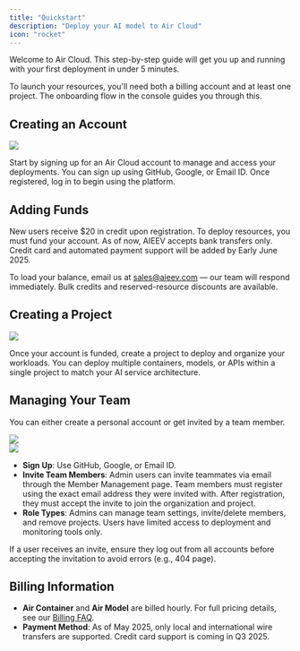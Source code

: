 ```yaml
---
title: "Quickstart"
description: "Deploy your AI model to Air Cloud"
icon: "rocket"
---
```


Welcome to Air Cloud. This step-by-step guide will get you up and running with your first deployment in under 5 minutes.

To launch your resources, you'll need both a billing account and at least one project. The onboarding flow in the console guides you through this.

## Creating an Account

<Frame caption="Sign Up and Login">
  <img
    src="/docs/images/sign-up-and-login.png"
    style={{ borderRadius: "0.5rem" }}
  />
</Frame>

Start by signing up for an Air Cloud account to manage and access your deployments.
You can sign up using GitHub, Google, or Email ID. Once registered, log in to begin
using the platform.

## Adding Funds

New users receive $20 in credit upon registration. To deploy resources, you must fund your account. As of now, AIEEV accepts bank transfers only. Credit card and automated payment support will be added by Early June 2025.

To load your balance, email us at [sales@aieev.com](mailto:sales@aieev.com) — our team will respond immediately. Bulk credits and reserved-resource discounts are available.

## Creating a Project

<Frame caption="Create a Project">
  <img
    src="/docs/images/create-a-project.png"
    style={{ borderRadius: "0.5rem" }}
  />
</Frame>

Once your account is funded, create a project to deploy and organize your workloads. You can deploy multiple containers, models, or APIs within a single project to match your AI service architecture.

## Managing Your Team

You can either create a personal account or get invited by a team member.

<Frame caption="Organization Members Page">
  <img
    src="/docs/images/organization-members-page.png"
    style={{ borderRadius: "0.5rem" }}
  />
</Frame>

<br />

<Frame caption="Invite Member">
  <img
    src="/docs/images/invite-member.png"
    style={{ borderRadius: "0.5rem" }}
  />
</Frame>

- **Sign Up**: Use GitHub, Google, or Email ID.
- **Invite Team Members**: Admin users can invite teammates via email through the Member Management page. Team members must register using the exact email address they were invited with. After registration, they must accept the invite to join the organization and project.
- **Role Types**: Admins can manage team settings, invite/delete members, and remove projects. Users have limited access to deployment and monitoring tools only.

<Warning>
  If a user receives an invite, ensure they log out from all accounts before
  accepting the invitation to avoid errors (e.g., 404 page).
</Warning>

## Billing Information

- **Air Container** and **Air Model** are billed hourly. For full pricing details, see our [Billing FAQ](https://www.aieev.com/pricing).
- **Payment Method**: As of May 2025, only local and international wire transfers are supported. Credit card support is coming in Q3 2025.

